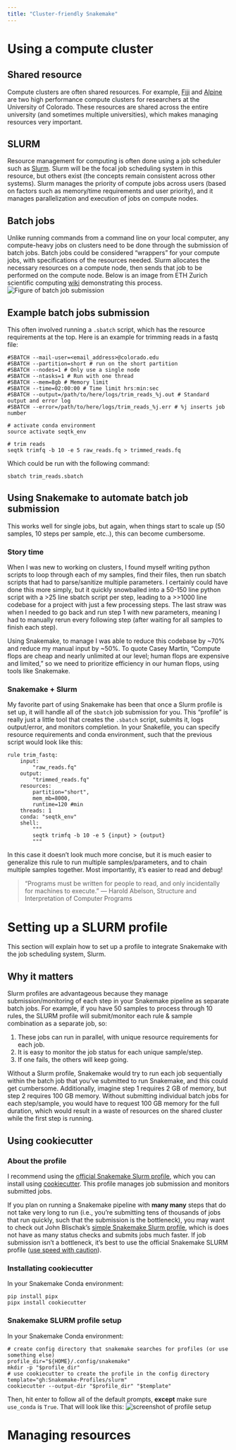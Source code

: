 ```yaml
---
title: "Cluster-friendly Snakemake"
---
```


# Using a compute cluster
## Shared resource
Compute clusters are often shared resources. For example, [Fiji](https://bit.colorado.edu/biofrontiers-computing/fiji/) and [Alpine](https://www.colorado.edu/rc/alpine) are two high performance compute clusters for researchers at the University of Colorado. These resources are shared across the entire university (and sometimes multiple universities), which makes managing resources very important. 

## SLURM
Resource management for computing is often done using a job scheduler such as [Slurm](https://slurm.schedmd.com/overview.html). Slurm will be the focal job scheduling system in this resource, but others exist (the concepts remain consistent across other systems). Slurm manages the priority of compute jobs across users (based on factors such as memory/time requirements and user priority), and it manages parallelization and execution of jobs on compute nodes. 

## Batch jobs
Unlike running commands from a command line on your local computer, any compute-heavy jobs on clusters need to be done through the submission of batch jobs. Batch jobs could be considered "wrappers" for your compute jobs, with specifications of the resources needed. Slurm allocates the necessary resources on a compute node, then sends that job to be performed on the compute node. Below is an image from ETH Zurich scientific computing [wiki](https://scicomp.ethz.ch/wiki/Job_management_with_SLURM) demonstrating this process.
![Figure of batch job submission](figures/1000px-Batch_system.png)

## Example batch jobs submission
This often involved running a `.sbatch` script, which has the resource requirements at the top. Here is an example for trimming reads in a fastq file:
```snakemake
#SBATCH --mail-user=<email_address>@colorado.edu
#SBATCH --partition=short # run on the short partition
#SBATCH --nodes=1 # Only use a single node
#SBATCH --ntasks=1 # Run with one thread
#SBATCH --mem=8gb # Memory limit
#SBATCH --time=02:00:00 # Time limit hrs:min:sec
#SBATCH --output=/path/to/here/logs/trim_reads_%j.out # Standard output and error log
#SBATCH --error=/path/to/here/logs/trim_reads_%j.err # %j inserts job number

# activate conda environment
source activate seqtk_env

# trim reads
seqtk trimfq -b 10 -e 5 raw_reads.fq > trimmed_reads.fq
```

Which could be run with the following command:
```
sbatch trim_reads.sbatch
```

## Using Snakemake to automate batch job submission
This works well for single jobs, but again, when things start to scale up (50 samples, 10 steps per sample, etc..), this can become cumbersome. 

### Story time
When I was new to working on clusters, I found myself writing python scripts to loop through each of my samples, find their files, then run sbatch scripts that had to parse/sanitize multiple parameters. I certainly could have done this more simply, but it quickly snowballed into a 50-150 line python script with a >25 line sbatch script per step, leading to a >>1000 line codebase for a project with just a few processing steps. The last straw was when I needed to go back and run step 1 with new parameters, meaning I had to manually rerun every following step (after waiting for all samples to finish each step).

Using Snakemake, to manage I was able to reduce this codebase by ~70% and reduce my manual input by ~50%. To quote Casey Martin, "Compute flops are cheap and nearly unlimited at our level; human flops are expensive and limited," so we need to prioritize efficiency in our human flops, using tools like Snakemake.

### Snakemake + Slurm
My favorite part of using Snakemake has been that once a Slurm profile is set up, it will handle all of the `sbatch` job submission for you. This "profile" is really just a little tool that creates the `.sbatch` script, submits it, logs output/error, and monitors completion. In your Snakefile, you can specify resource requirements and conda environment, such that the previous script would look like this:

```snakemake
rule trim_fastq:
    input:
        "raw_reads.fq"
    output:
        "trimmed_reads.fq"
    resources:
        partition="short",
        mem_mb=8000,
        runtime=120 #min
    threads: 1
    conda: "seqtk_env"
    shell:
        """
        seqtk trimfq -b 10 -e 5 {input} > {output}
        """
```

In this case it doesn't look much more concise, but it is much easier to generalize this rule to run multiple samples/parameters, and to chain multiple samples together. Most importantly, it's easier to read and debug! 

> “Programs must be written for people to read, and only incidentally for machines to execute.”
― Harold Abelson, Structure and Interpretation of Computer Programs


# Setting up a SLURM profile
This section will explain how to set up a profile to integrate Snakemake with the job scheduling system, Slurm.

## Why it matters
Slurm profiles are advantageous because they manage submission/monitoring of each step in your Snakemake pipeline as separate batch jobs. For example, if you have 50 samples to process through 10 rules, the SLURM profile will submit/monitor each rule & sample combination as a separate job, so: 

  1. These jobs can run in parallel, with unique resource requirements for each job.
  2. It is easy to monitor the job status for each unique sample/step.
  3. If one fails, the others will keep going. 

Without a Slurm profile, Snakemake would try to run each job sequentially within the batch job that you've submitted to run Snakemake, and this could get cumbersome. Additionally, imagine step 1 requires 2 GB of memory, but step 2 requires 100 GB memory. Without submitting individual batch jobs for each step/sample, you would have to request 100 GB memory for the full duration, which would result in a waste of resources on the shared cluster while the first step is running. 

## Using cookiecutter
### About the profile
I recommend using the [official Snakemake Slurm profile](https://github.com/Snakemake-Profiles/slurm), which you can install using [cookiecutter](https://cookiecutter.readthedocs.io/en/stable/README.html). This profile manages job submission and monitors submitted jobs. 

If you plan on running a Snakemake pipeline with **many many** steps that do not take very long to run (i.e., you're submitting tens of thousands of jobs that run quickly, such that the submission is the bottleneck), you may want to check out John Blischak's [simple Snakemake Slurm profile](https://github.com/jdblischak/smk-simple-slurm), which is does not have as many status checks and submits jobs much faster. If job submission isn't a bottleneck, it's best to use the official Snakemake SLURM profile ([use speed with caution](https://github.com/jdblischak/smk-simple-slurm#use-speed-with-caution)). 

### Installating cookiecutter
In your Snakemake Conda environment:
```
pip install pipx
pipx install cookiecutter
```

### Snakemake SLURM profile setup
In your Snakemake Conda environment:
```
# create config directory that snakemake searches for profiles (or use something else)
profile_dir="${HOME}/.config/snakemake"
mkdir -p "$profile_dir"
# use cookiecutter to create the profile in the config directory
template="gh:Snakemake-Profiles/slurm"
cookiecutter --output-dir "$profile_dir" "$template"
```

Then, hit enter to follow all of the default prompts, **except** make sure `use_conda` is `True`. That will look like this: 
![screenshot of profile setup](figures/profile-setup.png)


# Managing resources
